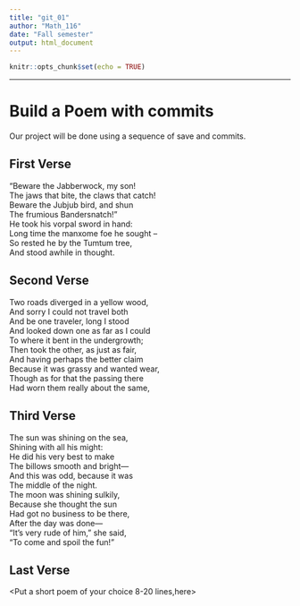 ---
title: "git_01"
author: "Math_116"
date: "Fall semester"
output: html_document
---

```{r setup, include=FALSE}
knitr::opts_chunk$set(echo = TRUE)
```
---
 

# Build a Poem with commits
 
Our project will be done using a sequence of save and commits.
 
## First Verse 
 
"Beware the Jabberwock, my son!  
The jaws that bite, the claws that catch!  
Beware the Jubjub bird, and shun  
The frumious Bandersnatch!"  
He took his vorpal sword in hand:  
Long time the manxome foe he sought --  
So rested he by the Tumtum tree,  
And stood awhile in thought.  

 

## Second Verse
Two roads diverged in a yellow wood,  
And sorry I could not travel both    
And be one traveler, long I stood  
And looked down one as far as I could  
To where it bent in the undergrowth;   
Then took the other, as just as fair,  
And having perhaps the better claim  
Because it was grassy and wanted wear,  
Though as for that the passing there  
Had worn them really about the same,  


<Put the first two verses of The Road Not Taken by Robert Frost here>
 

## Third Verse
The sun was shining on the sea,  
Shining with all his might:  
He did his very best to make  
The billows smooth and bright—  
And this was odd, because it was  
The middle of the night.  
The moon was shining sulkily,  
Because she thought the sun  
Had got no business to be there,  
After the day was done—  
"It's very rude of him," she said,  
"To come and spoil the fun!"  
 
<Put the first two verses of The Walrus and the Carpenter here>
 
## Last Verse
 
<Put a short poem of your choice 8-20 lines,here>